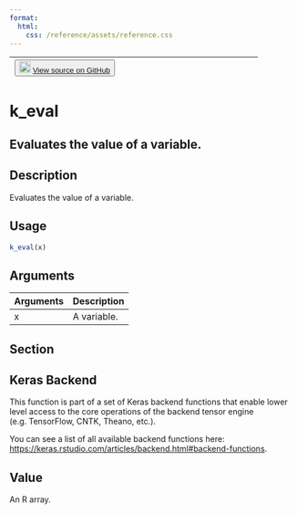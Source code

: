 ```yaml
---
format:
  html:
    css: /reference/assets/reference.css
---
```


| <button class="button"> ![](/reference/assets/GitHub-Mark-32px.png){width="20"} [View source on GitHub](https://github.com/rstudio/keras//blob/main/R/backend.R#L902) </button> |
|:------------------------------:|:--------------------------------------:|

# k_eval

## Evaluates the value of a variable.

## Description
Evaluates the value of a variable. 


## Usage
```r
k_eval(x) 
```

## Arguments
|Arguments|Description|
|---|---|
| x | A variable. |


## Section

## Keras Backend

This function is part of a set of Keras backend functions that enable lower level access to the core operations of the backend tensor engine (e.g. TensorFlow, CNTK, Theano, etc.). 

You can see a list of all available backend functions here: [https://keras.rstudio.com/articles/backend.html#backend-functions](https://keras.rstudio.com/articles/backend.html#backend-functions). 

## Value
An R array. 




